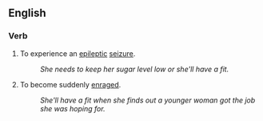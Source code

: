 ==English==

===Verb===
{{head|en|verb|head=[[have]] [[a]] [[fit]]}}

# {{label|en|idiomatic}} To experience an [[epileptic]] [[seizure]].
#: ''She needs to keep her sugar level low or she'll have a fit.''
# {{label|en|idiomatic}} To become suddenly [[enrage]]d.
#: ''She'll have a fit when she finds out a younger woman got the job she was hoping for.''